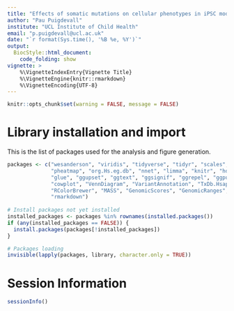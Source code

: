 ```yaml
---
title: "Effects of somatic mutations on cellular phenotypes in iPSC models of neurodevelopment"
author: "Pau Puigdevall"
institute: "UCL Institute of Child Health"
email: "p.puigdevall@ucl.ac.uk"
date: "`r format(Sys.time(), '%B %e, %Y')`"
output: 
  BiocStyle::html_document:
    code_folding: show
vignette: >
    %\VignetteIndexEntry{Vignette Title}
    %\VignetteEngine{knitr::rmarkdown}
    %\VignetteEncoding{UTF-8} 
---
```



```r
knitr::opts_chunk$set(warning = FALSE, message = FALSE) 
```

# Library installation and import

This is the list of packages used for the analysis and figure generation.

```r
packages <- c("wesanderson", "viridis", "tidyverse", "tidyr", "scales", "rtracklayer", "rhdf5", "readxl", "plotrix",
              "pheatmap", "org.Hs.eg.db", "nnet", "limma", "knitr", "hdf5r", "harmony", "gridExtra", "grid",
              "glue", "ggupset", "ggtext", "ggsignif", "ggrepel", "ggpubr", "ggplot2", "fgsea", "e1071", "dplyr",
              "cowplot", "VennDiagram", "VariantAnnotation", "TxDb.Hsapiens.UCSC.hg19.knownGene", "Seurat", "Category",
              "RColorBrewer", "MASS", "GenomicScores", "GenomicRanges", "GenomicFeatures", "GSEABase", "GOstats",
              "rmarkdown")
            
# Install packages not yet installed
installed_packages <- packages %in% rownames(installed.packages())
if (any(installed_packages == FALSE)) {
  install.packages(packages[!installed_packages])
}

# Packages loading
invisible(lapply(packages, library, character.only = TRUE))
```

# Session Information

```r
sessionInfo()
```

